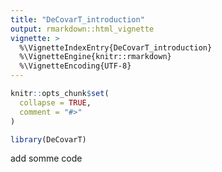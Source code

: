 ```yaml
---
title: "DeCovarT_introduction"
output: rmarkdown::html_vignette
vignette: >
  %\VignetteIndexEntry{DeCovarT_introduction}
  %\VignetteEngine{knitr::rmarkdown}
  %\VignetteEncoding{UTF-8}
---
```


```r
knitr::opts_chunk$set(
  collapse = TRUE,
  comment = "#>"
)
```

```r
library(DeCovarT)
```


add somme code
